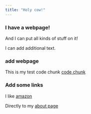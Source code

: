 ```yaml
---
title: "Holy cow!"
---
```


### I have a webpage!

And I can put all kinds of stuff on it!

I can add additional text.

### add webpage

This is my test code chunk [code chunk](test_code.html)


### Add some links

I like [amazon](https://www.amazon.com)

Directly to my [about page](about.html)